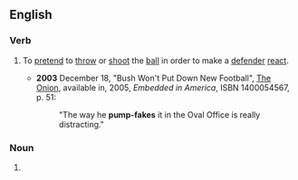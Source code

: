 {{also|pump fake}}
==English==

===Verb===
{{en-verb|head=[[pump]]-[[fake]]|pump-fak}}
# {{lb|en|sports}} To [[pretend]] to [[throw]] or [[shoot]] the [[ball]] in order to make a [[defender]] [[react]].
#* '''2003''' December 18, "Bush Won't Put Down New Football", [[w:The Onion|The Onion]], available in, 2005, ''Embedded in America'', ISBN 1400054567, p. 51:
#*: "The way he '''pump-fakes''' it in the Oval Office is really distracting."

===Noun===
{{en-noun|head=[[pump]]-[[fake]]}}
# {{lb|en|sports}} {{alternative spelling of|pump fake|lang=en}}
